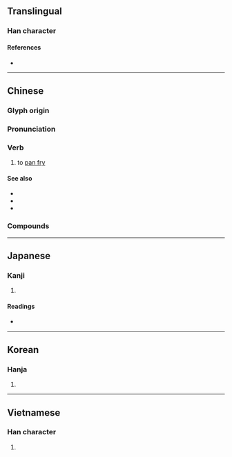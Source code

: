 {{character info/new}}
==Translingual==

===Han character===
{{Han char|rn=86|rad=火|as=09|sn=13|four=80332|canj=TBNF|ids=⿱前灬}}

====References====
* {{Han ref|kx=0676.100|dkj=19184|dj=1087.130|hdz=32222.020|uh=714E|ud=29006|bh=B7CE|bd=47054}}

----

==Chinese==
{{zh-forms|alt=𤋎,㷙}}

===Glyph origin===
{{Han etym}}

===Pronunciation===
{{zh-pron
|m=jiān
|c=zin1
|h=pfs=chiên
|mn=chian/choaⁿ
|mn_note=chian - literary; choaⁿ - vernacular
|oc=y
|mc=y
|cat=v
}}

===Verb===
{{zh-verb}}

# to [[pan fry]]
#: {{zh-x|煎 牛 排|[[pan-fried]] [[steak]]}}
{{attention|zh|Does this also cover [[sauté]] as my popup dictionary says?}}

====See also====
* {{zh-l|煸}}
* {{zh-l|炒}}
* {{zh-l|炸|tr=zhà}}

===Compounds===
{{zh-der|煎煮|煎炒|油煎|薄煎餅|煎蛋捲:omelette|熬煎/煎熬:torture}}

----

==Japanese==

===Kanji===
{{ja-kanji|grade=|rs=火09}}

# {{defn|lang=ja|sort=火09}}

====Readings====
* {{ja-readings|on=[[せん]] (sen)|kun=[[いる]] (iru)}}

----

==Korean==

===Hanja===
{{ko-hanja|hangeul=전|eumhun=|rv=jeon|mr=chŏn|y=cen}}

# {{defn|lang=ko|sort=火09}}

----

==Vietnamese==

===Han character===
{{vi-hantu|[[tiên]], [[chiên]]|rs=火09}}

# {{defn|lang=vi|sort=火09}}